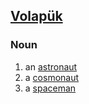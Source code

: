 ==[[Volapük]]==

===Noun===
{{infl|vo|noun}}
 
# an [[astronaut]]
# a [[cosmonaut]]
# a [[spaceman]]